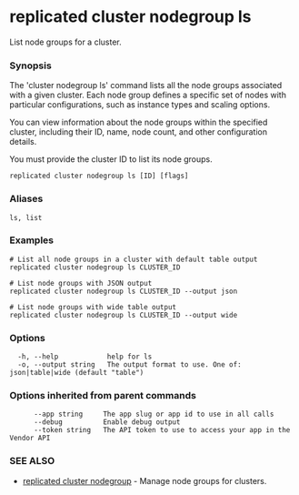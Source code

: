 # replicated cluster nodegroup ls

List node groups for a cluster.

### Synopsis

The 'cluster nodegroup ls' command lists all the node groups associated with a given cluster. Each node group defines a specific set of nodes with particular configurations, such as instance types and scaling options.

You can view information about the node groups within the specified cluster, including their ID, name, node count, and other configuration details.

You must provide the cluster ID to list its node groups.

```
replicated cluster nodegroup ls [ID] [flags]
```

### Aliases

```
ls, list
```

### Examples

```
# List all node groups in a cluster with default table output
replicated cluster nodegroup ls CLUSTER_ID

# List node groups with JSON output
replicated cluster nodegroup ls CLUSTER_ID --output json

# List node groups with wide table output
replicated cluster nodegroup ls CLUSTER_ID --output wide
```

### Options

```
  -h, --help            help for ls
  -o, --output string   The output format to use. One of: json|table|wide (default "table")
```

### Options inherited from parent commands

```
      --app string     The app slug or app id to use in all calls
      --debug          Enable debug output
      --token string   The API token to use to access your app in the Vendor API
```

### SEE ALSO

* [replicated cluster nodegroup](replicated-cli-cluster-nodegroup)	 - Manage node groups for clusters.

